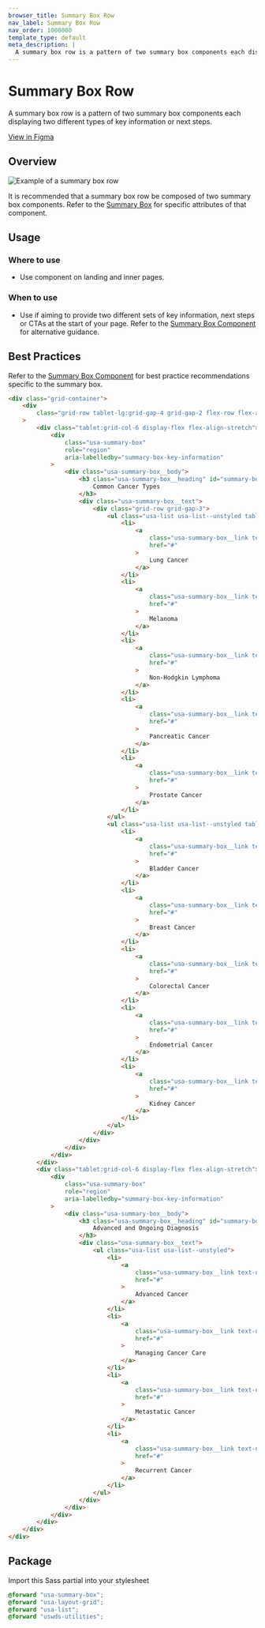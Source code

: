 ```yaml
---
browser_title: Summary Box Row
nav_label: Summary Box Row
nav_order: 1000000
template_type: default
meta_description: |
  A summary box row is a pattern of two summary box components each displaying two different types of key information or next steps.
---
```


# Summary Box Row

A summary box row is a pattern of two summary box components each displaying two different types of key information or next steps.

[View in Figma](https://www.figma.com/file/4FeMfprVErO6esR8FLczp5/NCIDS-Design-Kit?type=design&node-id=5469%3A8156&mode=design&t=9xNemHVdk0y2K4UA-1)

## Overview

![Example of a summary box row](./images/summary-box-row.jpg)

It is recommended that a summary box row be composed of two summary box components. Refer to the [Summary Box](/components/summary-box) for specific attributes of that component.

## Usage

### Where to use

- Use component on landing and inner pages.

### When to use

- Use if aiming to provide two different sets of key information, next steps or CTAs at the start of your page. Refer to the [Summary Box Component](/components/summary-box) for alternative guidance.

## Best Practices

Refer to the [Summary Box Component](/components/summary-box) for best practice recommendations specific to the summary box.

```html
<div class="grid-container">
	<div
		class="grid-row tablet-lg:grid-gap-4 grid-gap-2 flex-row flex-align-stretch"
	>
		<div class="tablet:grid-col-6 display-flex flex-align-stretch">
			<div
				class="usa-summary-box"
				role="region"
				aria-labelledby="summary-box-key-information"
			>
				<div class="usa-summary-box__body">
					<h3 class="usa-summary-box__heading" id="summary-box-key-information">
						Common Cancer Types
					</h3>
					<div class="usa-summary-box__text">
						<div class="grid-row grid-gap-3">
							<ul class="usa-list usa-list--unstyled tablet-lg:grid-col-6">
								<li>
									<a
										class="usa-summary-box__link text-no-underline hover:text-underline"
										href="#"
									>
										Lung Cancer
									</a>
								</li>
								<li>
									<a
										class="usa-summary-box__link text-no-underline hover:text-underline"
										href="#"
									>
										Melanoma
									</a>
								</li>
								<li>
									<a
										class="usa-summary-box__link text-no-underline hover:text-underline"
										href="#"
									>
										Non-Hodgkin Lymphoma
									</a>
								</li>
								<li>
									<a
										class="usa-summary-box__link text-no-underline hover:text-underline"
										href="#"
									>
										Pancreatic Cancer
									</a>
								</li>
								<li>
									<a
										class="usa-summary-box__link text-no-underline hover:text-underline"
										href="#"
									>
										Prostate Cancer
									</a>
								</li>
							</ul>
							<ul class="usa-list usa-list--unstyled tablet-lg:grid-col-6">
								<li>
									<a
										class="usa-summary-box__link text-no-underline hover:text-underline"
										href="#"
									>
										Bladder Cancer
									</a>
								</li>
								<li>
									<a
										class="usa-summary-box__link text-no-underline hover:text-underline"
										href="#"
									>
										Breast Cancer
									</a>
								</li>
								<li>
									<a
										class="usa-summary-box__link text-no-underline hover:text-underline"
										href="#"
									>
										Colorectal Cancer
									</a>
								</li>
								<li>
									<a
										class="usa-summary-box__link text-no-underline hover:text-underline"
										href="#"
									>
										Endometrial Cancer
									</a>
								</li>
								<li>
									<a
										class="usa-summary-box__link text-no-underline hover:text-underline"
										href="#"
									>
										Kidney Cancer
									</a>
								</li>
							</ul>
						</div>
					</div>
				</div>
			</div>
		</div>
		<div class="tablet:grid-col-6 display-flex flex-align-stretch">
			<div
				class="usa-summary-box"
				role="region"
				aria-labelledby="summary-box-key-information"
			>
				<div class="usa-summary-box__body">
					<h3 class="usa-summary-box__heading" id="summary-box-key-information">
						Advanced and Ongoing Diagnosis
					</h3>
					<div class="usa-summary-box__text">
						<ul class="usa-list usa-list--unstyled">
							<li>
								<a
									class="usa-summary-box__link text-no-underline hover:text-underline"
									href="#"
								>
									Advanced Cancer
								</a>
							</li>
							<li>
								<a
									class="usa-summary-box__link text-no-underline hover:text-underline"
									href="#"
								>
									Managing Cancer Care
								</a>
							</li>
							<li>
								<a
									class="usa-summary-box__link text-no-underline hover:text-underline"
									href="#"
								>
									Metastatic Cancer
								</a>
							</li>
							<li>
								<a
									class="usa-summary-box__link text-no-underline hover:text-underline"
									href="#"
								>
									Recurrent Cancer
								</a>
							</li>
						</ul>
					</div>
				</div>
			</div>
		</div>
	</div>
</div>
```

## Package

Import this Sass partial into your stylesheet

```scss
@forward "usa-summary-box";
@forward "usa-layout-grid";
@forward "usa-list";
@forward "uswds-utilities";
```
